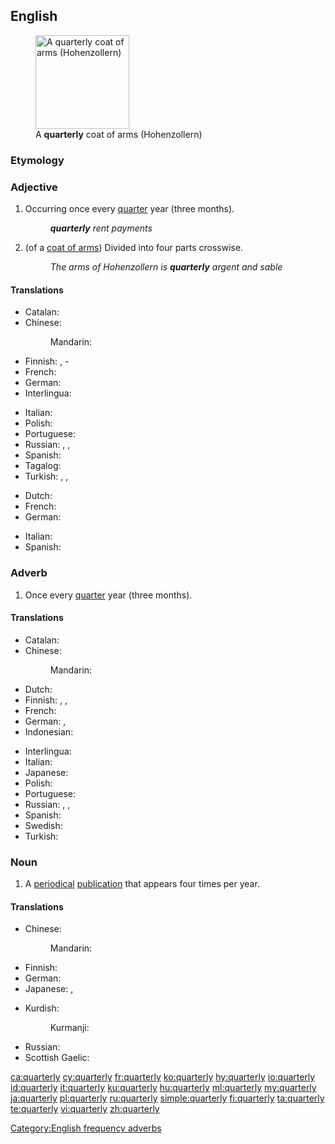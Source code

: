 ==English==
[[File:Hohenzollern Haus Wappen.svg|thumb|150px|A '''quarterly''' coat of arms (Hohenzollern)]]

===Etymology===
{{suffix|quarter|ly|lang=en}}

===Adjective===
{{en-adj|-}}
# Occurring once every [[quarter]] year (three months).
#: '''''quarterly''' rent payments''
# {{context|heraldry|lang=en}} (of a [[coat of arms]]) Divided into four parts crosswise.
#: ''The arms of Hohenzollern is '''quarterly''' argent and sable''

====Translations====
{{trans-top|occurring once every quarter year}}
* Catalan: {{t|ca|trimestral}}
* Chinese:
*: Mandarin: {{t+|cmn|每季|tr=měijì de|alt=每季的|sc=Hani}}
* Finnish: {{t|fi|neljännesvuosittainen}}, {{t|fi|neljännesvuosi}}-
* French: {{t+|fr|trimestriel}}
* German: {{t+|de|vierteljährlich}}
* Interlingua: {{t|ia|trimestral}}
{{trans-mid}}
* Italian: {{t|it|trimestrale}}
* Polish: {{t|pl|kwartalny}}
* Portuguese: {{t|pt|trimestral|m|f}}
* Russian: {{t+|ru|кварта́льный}}, {{t+|ru|ежекварта́льный}}, {{t+|ru|трёхме́сячный|tr=trjoxmésjačnyj}}
* Spanish: {{t+|es|trimestral}}
* Tagalog: {{t|tl|quatera}}
* Turkish: {{t|tr|trimestıral|alt=trimestırâl}}, {{t|tr|çeyrekyıllık}}, {{t|tr|üçaylık}}
{{trans-bottom}}

{{trans-top|divided into four parts crosswise}}
* Dutch: {{t+|nl|gevierendeeld}}
* French: {{t+|fr|écartelé}}
* German: {{t+|de|Vierung}}
{{trans-mid}}
* Italian: {{t+|it|inquartato}}
* Spanish: {{t+|es|acuartelado}}
{{trans-bottom}}

===Adverb===
{{en-adv|-}}

# Once every [[quarter]] year (three months).

====Translations====
{{trans-top|once every quarter year}}
* Catalan: {{t|ca|trimestralment}}
* Chinese:
*: Mandarin: {{t+|cmn|每季|tr=měijì de|alt=每季地|sc=Hani}}
* Dutch: {{t+|nl|driemaandelijks}}
* Finnish: {{t|fi|neljännesvuosittain}}, {{t|fi|neljänneksittäin}}, {{t|fi|vuosineljänneksittäin}}
* French: {{t+|fr|trimestriellement}}
* German: {{t+|de|vierteljährlich}}, {{t+|de|quartalsweise}}
* Indonesian: {{t|id|[[per]] [[kuartal]]}}
{{trans-mid}}
* Interlingua: {{t|ia|trimestralmente}}
* Italian: {{t|it|trimestralmente}}
* Japanese: {{t|ja|四半期毎|tr=[[しはんきごと]], shihanki-goto|sc=Jpan}}
* Polish: {{t|pl|kwartalnie}}
* Portuguese: {{t|pt|trimestralmente}}
* Russian: {{t+|ru|покварта́льно}}, {{t+|ru|ежекварта́льно}}, {{t|ru|[[раз]] [[в]] [[три]] [[месяц|ме́сяца]]}}
* Spanish: {{t+|es|trimestralmente}}
* Swedish: {{t|sv|kvartalsvis}}
* Turkish: {{t|tr|üç ayda bir}}
{{trans-bottom}}

===Noun===
{{en-noun|quarterlies}}

# A [[periodical]] [[publication]] that appears four times per year.

====Translations====
{{trans-top|periodical publication}}
* Chinese:
*: Mandarin: {{t+|cmn|季刊|tr=jìkān|sc=Hani}}
* Finnish: {{t|fi|neljännesvuosijulkaisu}}
* German: {{t|de|Vierteljahresschrift|n}}
* Japanese: {{t+|ja|季刊|tr=きかん, kikan|sc=Jpan}}, {{t|ja|季刊誌|tr=きかんし, kikanshi|sc=Jpan}}
{{trans-mid}}
* Kurdish:
*: Kurmanji: {{t|kmr|kovara sêmehî|f}}
* Russian: {{t|ru|трёхме́сячник|m|tr=trjoxmésjačnik}}
* Scottish Gaelic: {{t|gd|ràitheachan|m}}
{{trans-bottom}}

[[Category:English frequency adverbs]]

[[ca:quarterly]]
[[cy:quarterly]]
[[fr:quarterly]]
[[ko:quarterly]]
[[hy:quarterly]]
[[io:quarterly]]
[[id:quarterly]]
[[it:quarterly]]
[[ku:quarterly]]
[[hu:quarterly]]
[[ml:quarterly]]
[[my:quarterly]]
[[ja:quarterly]]
[[pl:quarterly]]
[[ru:quarterly]]
[[simple:quarterly]]
[[fi:quarterly]]
[[ta:quarterly]]
[[te:quarterly]]
[[vi:quarterly]]
[[zh:quarterly]]